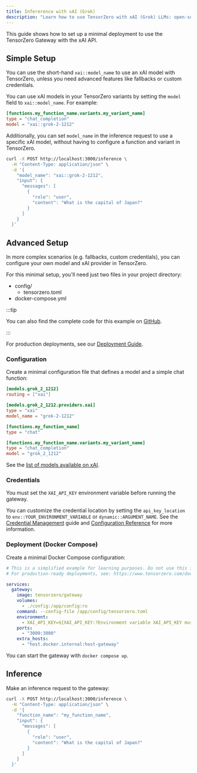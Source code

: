 ```yaml
---
title: Infererence with xAI (Grok)
description: "Learn how to use TensorZero with xAI (Grok) LLMs: open-source gateway, observability, optimization, evaluations, and experimentation."
---
```



This guide shows how to set up a minimal deployment to use the TensorZero Gateway with the xAI API.

## Simple Setup

You can use the short-hand `xai::model_name` to use an xAI model with TensorZero, unless you need advanced features like fallbacks or custom credentials.

You can use xAI models in your TensorZero variants by setting the `model` field to `xai::model_name`.
For example:

```toml {3}
[functions.my_function_name.variants.my_variant_name]
type = "chat_completion"
model = "xai::grok-2-1212"
```

Additionally, you can set `model_name` in the inference request to use a specific xAI model, without having to configure a function and variant in TensorZero.

```bash {4}
curl -X POST http://localhost:3000/inference \
  -H "Content-Type: application/json" \
  -d '{
    "model_name": "xai::grok-2-1212",
    "input": {
      "messages": [
        {
          "role": "user",
          "content": "What is the capital of Japan?"
        }
      ]
    }
  }'
```

## Advanced Setup

In more complex scenarios (e.g. fallbacks, custom credentials), you can configure your own model and xAI provider in TensorZero.

For this minimal setup, you'll need just two files in your project directory:

<FileTree>

- config/
  - tensorzero.toml
- docker-compose.yml

</FileTree>

:::tip

You can also find the complete code for this example on [GitHub](https://github.com/tensorzero/tensorzero/tree/main/examples/guides/providers/xai).

:::

For production deployments, see our [Deployment Guide](/docs/gateway/deployment/).

### Configuration

Create a minimal configuration file that defines a model and a simple chat function:

```toml title="config/tensorzero.toml"
[models.grok_2_1212]
routing = ["xai"]

[models.grok_2_1212.providers.xai]
type = "xai"
model_name = "grok-2-1212"

[functions.my_function_name]
type = "chat"

[functions.my_function_name.variants.my_variant_name]
type = "chat_completion"
model = "grok_2_1212"
```

See the [list of models available on xAI](https://docs.x.ai/docs/models).

### Credentials

You must set the `XAI_API_KEY` environment variable before running the gateway.

You can customize the credential location by setting the `api_key_location` to `env::YOUR_ENVIRONMENT_VARIABLE` or `dynamic::ARGUMENT_NAME`.
See the [Credential Management](/docs/gateway/guides/credential-management/) guide and [Configuration Reference](/docs/gateway/configuration-reference/) for more information.

### Deployment (Docker Compose)

Create a minimal Docker Compose configuration:

```yaml title="docker-compose.yml"
# This is a simplified example for learning purposes. Do not use this in production.
# For production-ready deployments, see: https://www.tensorzero.com/docs/gateway/deployment

services:
  gateway:
    image: tensorzero/gateway
    volumes:
      - ./config:/app/config:ro
    command: --config-file /app/config/tensorzero.toml
    environment:
      - XAI_API_KEY=${XAI_API_KEY:?Environment variable XAI_API_KEY must be set.}
    ports:
      - "3000:3000"
    extra_hosts:
      - "host.docker.internal:host-gateway"
```

You can start the gateway with `docker compose up`.

## Inference

Make an inference request to the gateway:

```bash
curl -X POST http://localhost:3000/inference \
  -H "Content-Type: application/json" \
  -d '{
    "function_name": "my_function_name",
    "input": {
      "messages": [
        {
          "role": "user",
          "content": "What is the capital of Japan?"
        }
      ]
    }
  }'
```
